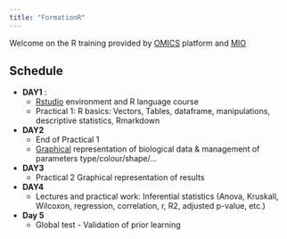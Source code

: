 ```yaml
---
title: "FormationR"
---
```


Welcome on the R training provided by [OMICS](https://www.mio.osupytheas.fr/fr/plateformes-de-recherche/ptf-omics) platform and [MIO](https://www.mio.osupytheas.fr/fr)


## Schedule 

* **DAY1** : 
  * [Rstudio](courses/Intro_R_Rstudio_2023.pdf) environment and R language course 
  * Practical 1: R basics: Vectors, Tables, dataframe, manipulations, descriptive statistics, Rmarkdown
  
* **DAY2**
  * End of Practical 1
  * [Graphical](courses/GGplot_mg.pdf) representation of biological data & management of parameters type/colour/shape/...
  
* **DAY3**
  * Practical 2 Graphical representation of results
  
* **DAY4**
  * Lectures and practical work: Inferential statistics (Anova, Kruskall, Wilcoxon, regression, correlation, r, R2, adjusted p-value, etc.)
  
* **Day 5**
  * Global test - Validation of prior learning


